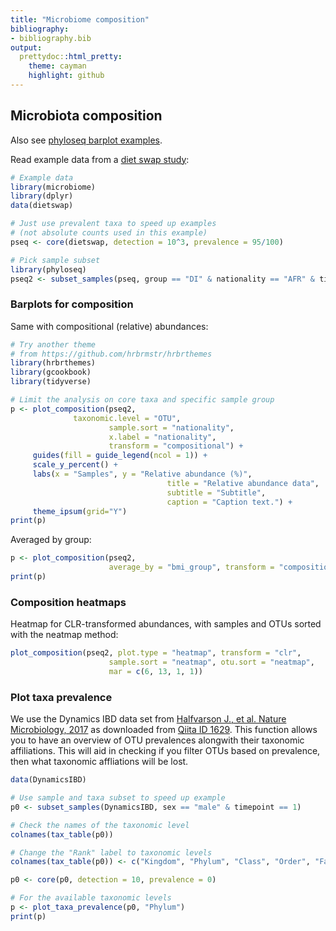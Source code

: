 ```yaml
---
title: "Microbiome composition"
bibliography: 
- bibliography.bib
output: 
  prettydoc::html_pretty:
    theme: cayman
    highlight: github
---
```

  <!--
  %\VignetteEngine{knitr::rmarkdown}
  %\VignetteIndexEntry{microbiome tutorial - composition}
  %\usepackage[utf8]{inputenc}
  %\VignetteEncoding{UTF-8}  
-->
  
  
## Microbiota composition
  

Also see [phyloseq barplot examples](http://joey711.github.io/phyloseq/plot_bar-examples.html).
  
Read example data from a [diet swap study](http://dx.doi.org/10.1038/ncomms7342):
  
```r
# Example data
library(microbiome)
library(dplyr)
data(dietswap)

# Just use prevalent taxa to speed up examples
# (not absolute counts used in this example)
pseq <- core(dietswap, detection = 10^3, prevalence = 95/100)

# Pick sample subset
library(phyloseq)
pseq2 <- subset_samples(pseq, group == "DI" & nationality == "AFR" & timepoint.within.group == 1)
```

### Barplots for composition

Same with compositional (relative) abundances:
  
```r
# Try another theme
# from https://github.com/hrbrmstr/hrbrthemes
library(hrbrthemes)
library(gcookbook)
library(tidyverse)

# Limit the analysis on core taxa and specific sample group
p <- plot_composition(pseq2,
		      taxonomic.level = "OTU",
                      sample.sort = "nationality",
                      x.label = "nationality",
                      transform = "compositional") +
     guides(fill = guide_legend(ncol = 1)) +
     scale_y_percent() +
     labs(x = "Samples", y = "Relative abundance (%)",
                                   title = "Relative abundance data",
                                   subtitle = "Subtitle",
                                   caption = "Caption text.") + 
     theme_ipsum(grid="Y")
print(p)  
```


Averaged by group:
  
```r
p <- plot_composition(pseq2,
                      average_by = "bmi_group", transform = "compositional")
print(p)
```



### Composition heatmaps


Heatmap for CLR-transformed abundances, with samples and OTUs sorted
with the neatmap method:
  
```r
plot_composition(pseq2, plot.type = "heatmap", transform = "clr",
                      sample.sort = "neatmap", otu.sort = "neatmap",
                      mar = c(6, 13, 1, 1))
```



### Plot taxa prevalence

We use the Dynamics IBD data set from [Halfvarson J., et al. Nature
Microbiology, 2017](http://www.nature.com/articles/nmicrobiol20174) as
downloaded from [Qiita ID
1629](https://qiita.ucsd.edu/study/description/1629). This function
allows you to have an overview of OTU prevalences alongwith their
taxonomic affiliations. This will aid in checking if you filter OTUs
based on prevalence, then what taxonomic affliations will be lost.

```r
data(DynamicsIBD)

# Use sample and taxa subset to speed up example
p0 <- subset_samples(DynamicsIBD, sex == "male" & timepoint == 1)

# Check the names of the taxonomic level 
colnames(tax_table(p0)) 

# Change the "Rank" label to taxonomic levels
colnames(tax_table(p0)) <- c("Kingdom", "Phylum", "Class", "Order", "Family", "Genus", "Species")

p0 <- core(p0, detection = 10, prevalence = 0)

# For the available taxonomic levels
p <- plot_taxa_prevalence(p0, "Phylum")
print(p)
```

